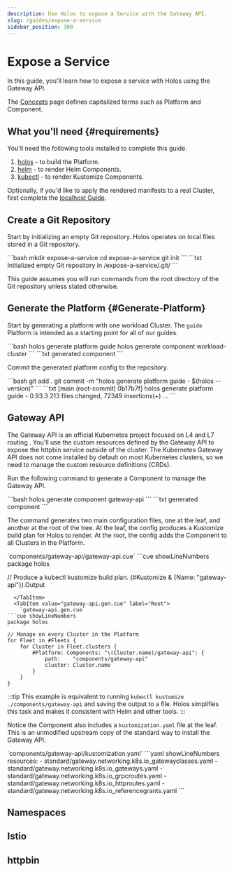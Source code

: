 ```yaml
---
description: Use Holos to expose a Service with the Gateway API.
slug: /guides/expose-a-service
sidebar_position: 300
---
```



# Expose a Service

In this guide, you'll learn how to expose a service with Holos using the Gateway
API.

The [Concepts](/docs/concepts) page defines capitalized terms such as Platform
and Component.

## What you'll need {#requirements}

You'll need the following tools installed to complete this guide.

1. [holos](/docs/install) - to build the Platform.
2. [helm](https://helm.sh/docs/intro/install/) - to render Helm Components.
3. [kubectl](https://kubernetes.io/docs/tasks/tools/) - to render Kustomize Components.

Optionally, if you'd like to apply the rendered manifests to a real Cluster,
first complete the [localhost Guide](../local-cluster).

## Create a Git Repository

Start by initializing an empty Git repository. Holos operates on local files
stored in a Git repository.

<Tabs groupId="init">
  <TabItem value="command" label="Command">
    ```bash
    mkdir expose-a-service
    cd expose-a-service
    git init
    ```
  </TabItem>
  <TabItem value="output" label="Output">
    ```txt
    Initialized empty Git repository in /expose-a-service/.git/
    ```
  </TabItem>
</Tabs>

This guide assumes you will run commands from the root directory of the Git
repository unless stated otherwise.

## Generate the Platform {#Generate-Platform}

Start by generating a platform with one workload Cluster.  The `guide` Platform
is intended as a starting point for all of our guides.

<Tabs groupId="generate-platform">
  <TabItem value="command" label="Command">
```bash
holos generate platform guide
holos generate component workload-cluster
```
  </TabItem>
  <TabItem value="output" label="Output">
```txt
generated component
```
  </TabItem>
</Tabs>

Commit the generated platform config to the repository.

<Tabs groupId="commit-platform">
  <TabItem value="command" label="Command">
    ```bash
    git add .
    git commit -m "holos generate platform guide - $(holos --version)"
    ```
  </TabItem>
  <TabItem value="output" label="Output">
    ```txt
    [main (root-commit) 0b17b7f] holos generate platform guide - 0.93.3
     213 files changed, 72349 insertions(+)
     ...
    ```
  </TabItem>
</Tabs>

## Gateway API

The Gateway API is an official Kubernetes project focused on L4 and L7 routing .
You'll use the custom resources defined by the Gateway API to expose the httpbin
service outside of the cluster.  The Kubernetes Gateway API does not come
installed by default on most Kubernetes clusters, so we need to manage the
custom resource definitions (CRDs).

Run the following command to generate a Component to manage the Gateway API.

<Tabs groupId="gen-gateway-api">
  <TabItem value="command" label="Command">
```bash
holos generate component gateway-api
```
  </TabItem>
  <TabItem value="output" label="Output">
```txt
generated component
```
  </TabItem>
</Tabs>

The command generates two main configuration files, one at the leaf, and another
at the root of the tree.  At the leaf, the config produces a Kustomize build
plan for Holos to render.  At the root, the config adds the Component to all
Clusters in the Platform.

<Tabs groupId="gateway-api-files">
  <TabItem value="components/gateway-api/gateway-api.cue" label="Leaf">
    `components/gateway-api/gateway-api.cue`
```cue showLineNumbers
package holos

// Produce a kubectl kustomize build plan.
(#Kustomize & {Name: "gateway-api"}).Output
```
  </TabItem>
  <TabItem value="gateway-api.gen.cue" label="Root">
    `gateway-api.gen.cue`
```cue showLineNumbers
package holos

// Manage on every Cluster in the Platform
for Fleet in #Fleets {
	for Cluster in Fleet.clusters {
		#Platform: Components: "\(Cluster.name)/gateway-api": {
			path:    "components/gateway-api"
			cluster: Cluster.name
		}
	}
}
```
  </TabItem>
</Tabs>

:::tip
This example is equivalent to running `kubectl kustomize
./components/gateway-api` and saving the output to a file.  Holos simplifies
this task and makes it consistent with Helm and other tools.
:::

Notice the Component also includes a `kustomization.yaml` file at the leaf.
This is an unmodified upstream copy of the standard way to install the Gateway
API.

<Tabs groupId="gateway-kustomization-yaml">
  <TabItem value="kustomization.yaml" label="kustomization.yaml">
  `components/gateway-api/kustomization.yaml`
```yaml showLineNumbers
resources:
- standard/gateway.networking.k8s.io_gatewayclasses.yaml
- standard/gateway.networking.k8s.io_gateways.yaml
- standard/gateway.networking.k8s.io_grpcroutes.yaml
- standard/gateway.networking.k8s.io_httproutes.yaml
- standard/gateway.networking.k8s.io_referencegrants.yaml
```
  </TabItem>
</Tabs>

## Namespaces

## Istio

## httpbin
